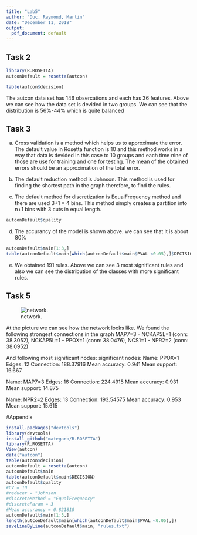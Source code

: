 ```yaml
---
title: "Lab5"
author: "Duc, Raymond, Martin"
date: "December 11, 2018"
output:
  pdf_document: default
---
```


## Task 2


```r
library(R.ROSETTA)
autconDefault = rosetta(autcon)
```

```r
table(autcon$decision)
```

The autcon data set has 146 obsercations and each has 36 features. Above we can see how the data set is devided in two groups. We can see that the distribution is 56%-44% which is quite balanced

## Task 3


a) Cross validation is a method which helps us to approximate the error. The default value in Rosetta function is 10 and this method works in a way that data is devided in this case to 10 groups and each time nine of those are use for training and one for testing. The mean of the obtained errors should be an approximation of the total error.

b) The default reduction method is Johnson. This method is used for finding the shortest path in the graph therefore, to find the rules.

c) The default method for discretization is EqualFrequency method and there are used 3+1 = 4 bins. This method simply creates a partition into n+1 bins with 3 cuts in equal length.

```r
autconDefault$quality
```

d) The accurancy of the model is shown above. we can see that it is about 80%

```r
autconDefault$main[1:3,]
table(autconDefault$main[which(autconDefault$main$PVAL <0.05),]$DECISION)
```
e) We obtained 191 rules. Above we can see 3 most significant rules and also we can see the distribution of the classes with more significant rules.

## Task 5

![network.](network.png)

At the picture we can see how the network looks like. We found the following strongest connections in the graph 
MAP7=3 - NCKAP5L=1 (conn: 38.3052), NCKAP5L=1 - PPOX=1 (conn: 38.0476),  NCS1=1 - NPR2=2 (conn: 38.0952)

And following most significant nodes: 
significant nodes: Name: PPOX=1
Edges: 12
Connection: 188.37916
Mean accuracy: 0.941
Mean support: 16.667

Name: MAP7=3
Edges: 16
Connection: 224.4915
Mean accuracy: 0.931
Mean support: 14.875

Name: NPR2=2
Edges: 13
Connection: 193.54575
Mean accuracy: 0.953
Mean support: 15.615

#Appendix
```r
install.packages("devtools")
library(devtools)
install_github("mategarb/R.ROSETTA")
library(R.ROSETTA)
View(autcon)
data("autcon")
table(autcon$decision)
autconDefault = rosetta(autcon)
autconDefault$main
table(autconDefault$main$DECISION)
autconDefault$quality
#CV = 10
#reducer = "Johnson
#discreteMethod = "EqualFrequency"
#discreteParam = 3
#Mean accurancy = 0.821818
autconDefault$main[1:3,]
length(autconDefault$main[which(autconDefault$main$PVAL <0.05),])
saveLineByLine(autconDefault$main, "rules.txt")
```